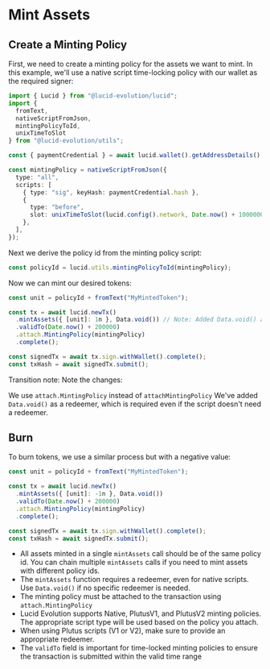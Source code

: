 # Mint Assets

## Create a Minting Policy
First, we need to create a minting policy for the assets we want to mint. In this example, we'll use a native script time-locking policy with our wallet as the required signer:

```typescript
import { Lucid } from "@lucid-evolution/lucid";
import { 
  fromText, 
  nativeScriptFromJson, 
  mintingPolicyToId, 
  unixTimeToSlot 
} from "@lucid-evolution/utils";

const { paymentCredential } = await lucid.wallet().getAddressDetails();

const mintingPolicy = nativeScriptFromJson({
  type: "all",
  scripts: [
    { type: "sig", keyHash: paymentCredential.hash },
    {
      type: "before",
      slot: unixTimeToSlot(lucid.config().network, Date.now() + 1000000),
    },
  ],
});
```

Next we derive the policy id from the minting policy script:

```typescript
const policyId = lucid.utils.mintingPolicyToId(mintingPolicy);
```

Now we can mint our desired tokens:

```typescript
const unit = policyId + fromText("MyMintedToken");

const tx = await lucid.newTx()
  .mintAssets({ [unit]: 1n }, Data.void()) // Note: Added Data.void() as redeemer
  .validTo(Date.now() + 200000)
  .attach.MintingPolicy(mintingPolicy)
  .complete();

const signedTx = await tx.sign.withWallet().complete();
const txHash = await signedTx.submit();
```

Transition note: Note the changes:

We use `attach.MintingPolicy` instead of `attachMintingPolicy`
We've added `Data.void()` as a redeemer, which is required even if the script doesn't need a redeemer.

## Burn

To burn tokens, we use a similar process but with a negative value:

```typescript
const unit = policyId + fromText("MyMintedToken");

const tx = await lucid.newTx()
  .mintAssets({ [unit]: -1n }, Data.void())
  .validTo(Date.now() + 200000)
  .attach.MintingPolicy(mintingPolicy)
  .complete();

const signedTx = await tx.sign.withWallet().complete();
const txHash = await signedTx.submit();
```

- All assets minted in a single `mintAssets` call should be of the same policy id. You can chain multiple `mintAssets` calls if you need to mint assets with different policy ids.
- The `mintAssets` function requires a redeemer, even for native scripts. Use `Data.void()` if no specific redeemer is needed.
- The minting policy must be attached to the transaction using `attach.MintingPolicy`
- Lucid Evolution supports Native, PlutusV1, and PlutusV2 minting policies. The appropriate script type will be used based on the policy you attach.
- When using Plutus scripts (V1 or V2), make sure to provide an appropriate redeemer.
- The `validTo` field is important for time-locked minting policies to ensure the transaction is submitted within the valid time range
